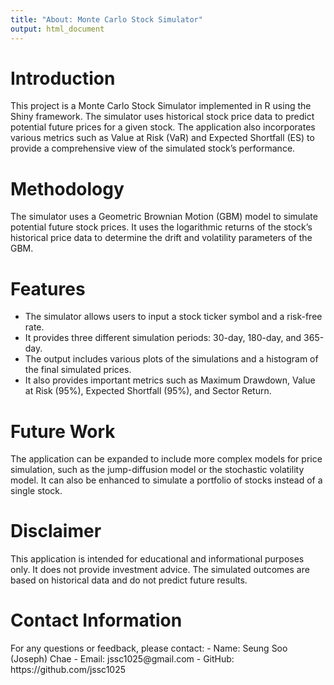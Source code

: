 ```yaml
---
title: "About: Monte Carlo Stock Simulator"
output: html_document
---
```


# Introduction

This project is a Monte Carlo Stock Simulator implemented in R using the Shiny framework. The simulator uses historical stock price data to predict potential future prices for a given stock. The application also incorporates various metrics such as Value at Risk (VaR) and Expected Shortfall (ES) to provide a comprehensive view of the simulated stock's performance.

# Methodology

The simulator uses a Geometric Brownian Motion (GBM) model to simulate potential future stock prices. It uses the logarithmic returns of the stock's historical price data to determine the drift and volatility parameters of the GBM. 

# Features

- The simulator allows users to input a stock ticker symbol and a risk-free rate. 
- It provides three different simulation periods: 30-day, 180-day, and 365-day.
- The output includes various plots of the simulations and a histogram of the final simulated prices.
- It also provides important metrics such as Maximum Drawdown, Value at Risk (95%), Expected Shortfall (95%), and Sector Return.

# Future Work

The application can be expanded to include more complex models for price simulation, such as the jump-diffusion model or the stochastic volatility model. It can also be enhanced to simulate a portfolio of stocks instead of a single stock.

# Disclaimer

This application is intended for educational and informational purposes only. It does not provide investment advice. The simulated outcomes are based on historical data and do not predict future results.

# Contact Information

For any questions or feedback, please contact:
- Name: Seung Soo (Joseph) Chae
- Email: jssc1025@gmail.com
- GitHub: https://github.com/jssc1025
